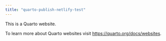 ```yaml
---
title: "quarto-publish-netlify-test"
---
```


This is a Quarto website.

To learn more about Quarto websites visit <https://quarto.org/docs/websites>.
